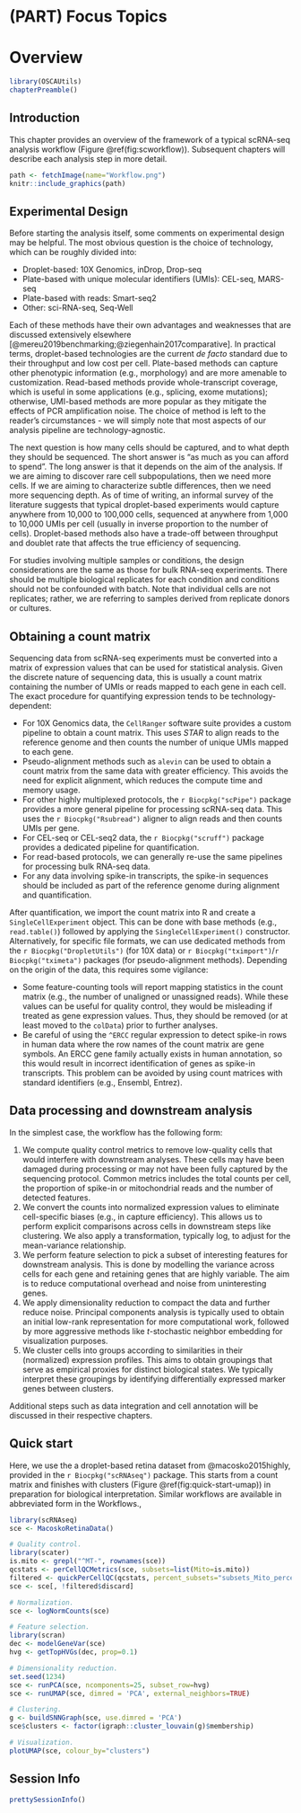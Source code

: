 # (PART) Focus Topics {-}

# Overview

```r
library(OSCAUtils)
chapterPreamble()
```

## Introduction

This chapter provides an overview of the framework of a typical scRNA-seq analysis workflow (Figure \@ref(fig:scworkflow)).
Subsequent chapters will describe each analysis step in more detail.

```r
path <- fetchImage(name="Workflow.png")
knitr::include_graphics(path)
```

## Experimental Design

Before starting the analysis itself, some comments on experimental design may be helpful.
The most obvious question is the choice of technology, which can be roughly divided into:

- Droplet-based: 10X Genomics, inDrop, Drop-seq
- Plate-based with unique molecular identifiers (UMIs): CEL-seq, MARS-seq
- Plate-based with reads: Smart-seq2
- Other: sci-RNA-seq, Seq-Well

Each of these methods have their own advantages and weaknesses that are discussed extensively elsewhere [@mereu2019benchmarking;@ziegenhain2017comparative].
In practical terms, droplet-based technologies are the current _de facto_ standard due to their throughput and low cost per cell.
Plate-based methods can capture other phenotypic information (e.g., morphology) and are more amenable to customization.
Read-based methods provide whole-transcript coverage, which is useful in some applications (e.g., splicing, exome mutations); otherwise, UMI-based methods are more popular as they mitigate the effects of PCR amplification noise.
The choice of method is left to the reader's circumstances - we will simply note that most aspects of our analysis pipeline are technology-agnostic.

The next question is how many cells should be captured, and to what depth they should be sequenced.
The short answer is "as much as you can afford to spend".
The long answer is that it depends on the aim of the analysis.
If we are aiming to discover rare cell subpopulations, then we need more cells.
If we are aiming to characterize subtle differences, then we need more sequencing depth.
As of time of writing, an informal survey of the literature suggests that typical droplet-based experiments would capture anywhere from 10,000 to 100,000 cells, sequenced at anywhere from 1,000 to 10,000 UMIs per cell (usually in inverse proportion to the number of cells).
Droplet-based methods also have a trade-off between throughput and doublet rate that affects the true efficiency of sequencing.

For studies involving multiple samples or conditions, the design considerations are the same as those for bulk RNA-seq experiments.
There should be multiple biological replicates for each condition and conditions should not be confounded with batch.
Note that individual cells are not replicates; rather, we are referring to samples derived from replicate donors or cultures.

## Obtaining a count matrix 

Sequencing data from scRNA-seq experiments must be converted into a matrix of expression values that can be used for statistical analysis.
Given the discrete nature of sequencing data, this is usually a count matrix containing the number of UMIs or reads mapped to each gene in each cell.
The exact procedure for quantifying expression tends to be technology-dependent:

* For 10X Genomics data, the `CellRanger` software suite provides a custom pipeline to obtain a count matrix.
This uses _STAR_ to align reads to the reference genome and then counts the number of unique UMIs mapped to each gene.
* Pseudo-alignment methods such as `alevin` can be used to obtain a count matrix from the same data with greater efficiency.
This avoids the need for explicit alignment, which reduces the compute time and memory usage.
* For other highly multiplexed protocols, the `r Biocpkg("scPipe")` package provides a more general pipeline for processing scRNA-seq data.
This uses the `r Biocpkg("Rsubread")` aligner to align reads and then counts UMIs per gene.
* For CEL-seq or CEL-seq2 data, the `r Biocpkg("scruff")` package provides a dedicated pipeline for quantification.
* For read-based protocols, we can generally re-use the same pipelines for processing bulk RNA-seq data.
* For any data involving spike-in transcripts, the spike-in sequences should be included as part of the reference genome during alignment and quantification.

After quantification, we import the count matrix into R and create a `SingleCellExperiment` object.
This can be done with base methods (e.g., `read.table()`) followed by applying the `SingleCellExperiment()` constructor.
Alternatively, for specific file formats, we can use dedicated methods from the `r Biocpkg("DropletUtils")` (for 10X data) or `r Biocpkg("tximport")`/`r Biocpkg("tximeta")` packages (for pseudo-alignment methods).
Depending on the origin of the data, this requires some vigilance:

- Some feature-counting tools will report mapping statistics in the count matrix (e.g., the number of unaligned or unassigned reads).
While these values can be useful for quality control, they would be misleading if treated as gene expression values.
Thus, they should be removed (or at least moved to the `colData`) prior to further analyses.
- Be careful of using the `^ERCC` regular expression to detect spike-in rows in human data where the row names of the count matrix are gene symbols.
An ERCC gene family actually exists in human annotation, so this would result in incorrect identification of genes as spike-in transcripts.
This problem can be avoided by using count matrices with standard identifiers (e.g., Ensembl, Entrez).

## Data processing and downstream analysis

In the simplest case, the workflow has the following form:

1. We compute quality control metrics to remove low-quality cells that would interfere with downstream analyses.
These cells may have been damaged during processing or may not have been fully captured by the sequencing protocol.
Common metrics includes the total counts per cell, the proportion of spike-in or mitochondrial reads and the number of detected features.
2. We convert the counts into normalized expression values to eliminate cell-specific biases (e.g., in capture efficiency).
This allows us to perform explicit comparisons across cells in downstream steps like clustering.
We also apply a transformation, typically log, to adjust for the mean-variance relationship. 
3. We perform feature selection to pick a subset of interesting features for downstream analysis.
This is done by modelling the variance across cells for each gene and retaining genes that are highly variable.
The aim is to reduce computational overhead and noise from uninteresting genes.
4. We apply dimensionality reduction to compact the data and further reduce noise.
Principal components analysis is typically used to obtain an initial low-rank representation for more computational work,
followed by more aggressive methods like $t$-stochastic neighbor embedding for visualization purposes.
5. We cluster cells into groups according to similarities in their (normalized) expression profiles.
This aims to obtain groupings that serve as empirical proxies for distinct biological states.
We typically interpret these groupings by identifying differentially expressed marker genes between clusters.

Additional steps such as data integration and cell annotation will be discussed in their respective chapters.

## Quick start

Here, we use the a droplet-based retina dataset from @macosko2015highly, provided in the `r Biocpkg("scRNAseq")` package.
This starts from a count matrix and finishes with clusters (Figure \@ref(fig:quick-start-umap)) in preparation for biological interpretation.
Similar workflows are available in abbreviated form in the Workflows.,

```r
library(scRNAseq)
sce <- MacoskoRetinaData()

# Quality control.
library(scater)
is.mito <- grepl("^MT-", rownames(sce))
qcstats <- perCellQCMetrics(sce, subsets=list(Mito=is.mito))
filtered <- quickPerCellQC(qcstats, percent_subsets="subsets_Mito_percent")
sce <- sce[, !filtered$discard]

# Normalization.
sce <- logNormCounts(sce)

# Feature selection.
library(scran)
dec <- modelGeneVar(sce)
hvg <- getTopHVGs(dec, prop=0.1)

# Dimensionality reduction.
set.seed(1234)
sce <- runPCA(sce, ncomponents=25, subset_row=hvg)
sce <- runUMAP(sce, dimred = 'PCA', external_neighbors=TRUE)

# Clustering.
g <- buildSNNGraph(sce, use.dimred = 'PCA')
sce$clusters <- factor(igraph::cluster_louvain(g)$membership)

# Visualization.
plotUMAP(sce, colour_by="clusters")
```

## Session Info {-}

```r
prettySessionInfo()
```
